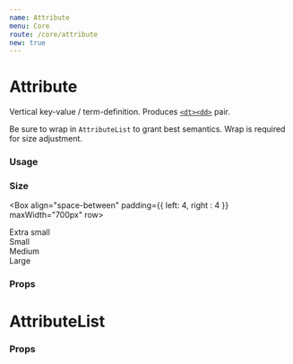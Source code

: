 ```yaml
---
name: Attribute
menu: Core
route: /core/attribute
new: true
---
```



# Attribute

Vertical key-value / term-definition. Produces [`<dt><dd>`](https://developer.mozilla.org/en-US/docs/Web/HTML/Element/dt) pair.

Be sure to wrap in `AttributeList` to grant best semantics. Wrap is required for size adjustment.

### Usage

<Playground>
  <AttributeList>
    <Attribute name="Term" value="Definition" />
    <Attribute name="Key" value="Value" />
  </AttributeList>
</Playground>

### Size

<Playground>

<Box align="space-between" padding={{ left: 4, right : 4 }} maxWidth="700px" row>
  <div>
    <InterfaceHeader section flow>Extra small</InterfaceHeader>
    <AttributeList size="xs">
      <Attribute name="Term" value="Definition" />
      <Attribute name="Key" value="Value" />
    </AttributeList>
  </div>

  <div>
    <InterfaceHeader section flow>Small</InterfaceHeader>
    <AttributeList size="sm">
      <Attribute name="Term" value="Definition" />
      <Attribute name="Key" value="Value" />
    </AttributeList>
  </div>

  <div>
    <InterfaceHeader section flow>Medium</InterfaceHeader>
    <AttributeList size="md">
      <Attribute name="Term" value="Definition" />
      <Attribute name="Key" value="Value" />
    </AttributeList>
  </div>

  <div>
    <InterfaceHeader section flow>Large</InterfaceHeader>
    <AttributeList size="lg">
      <Attribute name="Term" value="Definition" />
      <Attribute name="Key" value="Value" />
    </AttributeList>
  </div>
</Box>

</Playground>

### Props

<Props of={Attribute} />


# AttributeList

### Props

<Props of={AttributeList} />
